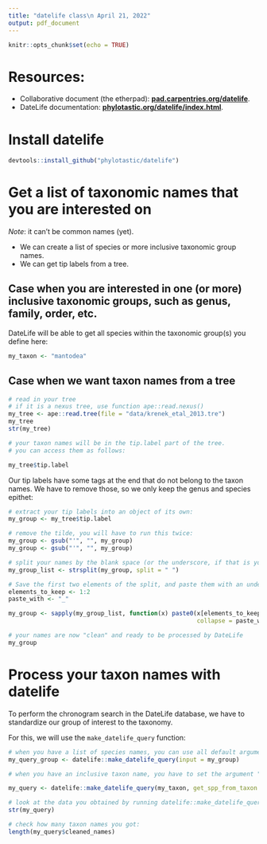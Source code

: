 ```yaml
---
title: "datelife class\n April 21, 2022"
output: pdf_document
---
```


```r
knitr::opts_chunk$set(echo = TRUE)
```

# Resources:

- Collaborative document (the etherpad): [**pad.carpentries.org/datelife**](https://pad.carpentries.org/datelife).
- DateLife documentation: [**phylotastic.org/datelife/index.html**](http://phylotastic.org/datelife/index.html).

# Install datelife

```r
devtools::install_github("phylotastic/datelife")
```

# Get a list of taxonomic names that you are interested on

*Note*: it can't be common names (yet).

- We can create a list of species or more inclusive taxonomic group names.
- We can get tip labels from a tree.

## Case when you are interested in one (or more) inclusive taxonomic groups, such as genus, family, order, etc.

DateLife will be able to get all species within the taxonomic group(s) you define here:

```r
my_taxon <- "mantodea"
```

## Case when we want taxon names from a tree

```r
# read in your tree
# if it is a nexus tree, use function ape::read.nexus()
my_tree <- ape::read.tree(file = "data/krenek_etal_2013.tre")
my_tree
str(my_tree)

# your taxon names will be in the tip.label part of the tree.
# you can access them as follows:

my_tree$tip.label

```

Our tip labels have some tags at the end that do not belong to the taxon names. We have to remove those, so we only keep the genus and species epithet:

```r
# extract your tip labels into an object of its own: 
my_group <- my_tree$tip.label

# remove the tilde, you will have to run this twice:
my_group <- gsub("'", "", my_group)
my_group <- gsub("'", "", my_group)

# split your names by the blank space (or the underscore, if that is your case) 
my_group_list <- strsplit(my_group, split = " ")

# Save the first two elements of the split, and paste them with an underscore:
elements_to_keep <- 1:2
paste_with <- "_"

my_group <- sapply(my_group_list, function(x) paste0(x[elements_to_keep], 
                                                     collapse = paste_with))  

# your names are now "clean" and ready to be processed by DateLife
my_group
```


# Process your taxon names with datelife

To perform the chronogram search in the DateLife database, we have to standardize our group of interest to the taxonomy.

For this, we will use the `make_datelife_query` function:

```r
# when you have a list of species names, you can use all default arguments:
my_query_group <- datelife::make_datelife_query(input = my_group)

# when you have an inclusive taxon name, you have to set the argument "get_spp_from_taxon" to TRUE:

my_query <- datelife::make_datelife_query(my_taxon, get_spp_from_taxon = TRUE)

# look at the data you obtained by running datelife::make_datelife_query:
str(my_query)

# check how many taxon names you got:
length(my_query$cleaned_names)
```



